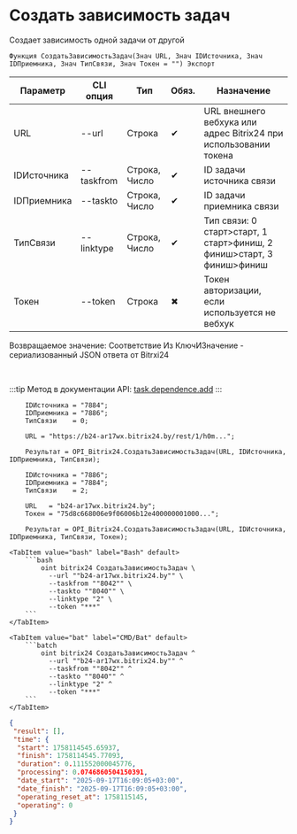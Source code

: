 ﻿---
sidebar_position: 23
description: Создать зависимость задач и другие функции для работы с Bitrix24 в Открытом пакете интеграций - бесплатной open-source библиотеке интеграций для 1С:Предприятие 8, OneScript и CLI
keywords: [1C, 1С, 1С:Предприятие, 1С:Предприятие 8.3, API, Интеграция, Сервисы, Обмен, OneScript, CLI, Bitrix24]
---


# Создать зависимость задач
 Создает зависимость одной задачи от другой



`Функция СоздатьЗависимостьЗадач(Знач URL, Знач IDИсточника, Знач IDПриемника, Знач ТипСвязи, Знач Токен = "") Экспорт`

  | Параметр | CLI опция | Тип | Обяз. | Назначение |
  |-|-|-|-|-|
  | URL | --url | Строка | &#x2714; | URL внешнего вебхука или адрес Bitrix24 при использовании токена |
  | IDИсточника | --taskfrom | Строка, Число | &#x2714; | ID задачи источника связи |
  | IDПриемника | --taskto | Строка, Число | &#x2714; | ID задачи приемника связи |
  | ТипСвязи | --linktype | Строка, Число | &#x2714; | Тип связи: 0 старт>старт, 1 старт>финиш, 2 финиш>старт, 3 финиш>финиш |
  | Токен | --token | Строка | &#x2716; | Токен авторизации, если используется не вебхук |

  
  Возвращаемое значение:   Соответствие Из КлючИЗначение - сериализованный JSON ответа от Bitrxi24

<br/>

:::tip
Метод в документации API: [task.dependence.add](https://dev.1c-bitrix.ru/rest_help/tasks/task/dependence/task_dependence_add.php)
:::
<br/>



```bsl title="Пример использования для 1С:Предприятие/OneScript"
    IDИсточника = "7884";
    IDПриемника = "7886";
    ТипСвязи    = 0;

    URL = "https://b24-ar17wx.bitrix24.by/rest/1/h0m...";

    Результат = OPI_Bitrix24.СоздатьЗависимостьЗадач(URL, IDИсточника, IDПриемника, ТипСвязи);

    IDИсточника = "7886";
    IDПриемника = "7884";
    ТипСвязи    = 2;

    URL   = "b24-ar17wx.bitrix24.by";
    Токен = "75d8c668006e9f06006b12e400000001000...";

    Результат = OPI_Bitrix24.СоздатьЗависимостьЗадач(URL, IDИсточника, IDПриемника, ТипСвязи, Токен);
```
    

 <Tabs>
  
    <TabItem value="bash" label="Bash" default>
        ```bash
            oint bitrix24 СоздатьЗависимостьЗадач \
              --url ""b24-ar17wx.bitrix24.by"" \
              --taskfrom ""8042"" \
              --taskto ""8040"" \
              --linktype "2" \
              --token "***"
        ```
    </TabItem>
  
    <TabItem value="bat" label="CMD/Bat" default>
        ```batch
            oint bitrix24 СоздатьЗависимостьЗадач ^
              --url ""b24-ar17wx.bitrix24.by"" ^
              --taskfrom ""8042"" ^
              --taskto ""8040"" ^
              --linktype "2" ^
              --token "***"
        ```
    </TabItem>
</Tabs>


```json title="Результат"
{
 "result": [],
 "time": {
  "start": 1758114545.65937,
  "finish": 1758114545.77093,
  "duration": 0.111552000045776,
  "processing": 0.0746860504150391,
  "date_start": "2025-09-17T16:09:05+03:00",
  "date_finish": "2025-09-17T16:09:05+03:00",
  "operating_reset_at": 1758115145,
  "operating": 0
 }
}
```

